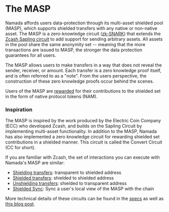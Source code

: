 # The MASP

Namada affords users data-protection through its multi-asset shielded pool (MASP), which supports shielded transfers with any native or non-native asset.
The MASP is a zero-knowledge circuit ([zk-SNARK](https://en.wikipedia.org/wiki/Non-interactive_zero-knowledge_proof)) that 
extends the [Zcash Sapling circuit](https://raw.githubusercontent.com/zcash/zips/master/protocol/sapling.pdf) to add support for sending arbitrary 
assets. All assets in the pool share the same anonymity set -- meaning that the more transactions are issued to MASP, the stronger the 
data protection guarantees for all users.  

The MASP allows users to make transfers in a way that does not reveal the sender, receiver, or amount. Each transfer is a zero knowledge proof itself, and is often referred to as a "note". 
From the users perspective, the construction of these zero knowledge proofs occur behind the scenes.  

Users of the MASP are [rewarded](./shielded-accounts/shielded-rewards.mdx) for their contributions to the shielded set in the form of native protocol tokens (NAM).

### Inspiration

The MASP is inspired by the work produced by the Electric Coin Company (ECC) who developed Zcash, and builds on the Sapling Circuit by implementing multi-asset functionality. 
In addition to the MASP, Namada has also implemented a zero knowledge circuit for rewarding shielded set contributions in a shielded manner. 
This circuit is called the Convert Circuit (CC for short).  

If you are familiar with Zcash, the set of interactions you can execute with Namada's MASP are similar:
- [Shielding transfers](./shielded-accounts/shielding.mdx): transparent to shielded address
- [Shielded transfers](./shielded-accounts/shielded-transfers.mdx): shielded to shielded address
- [Unshielding transfers](./shielded-accounts/unshielding.mdx): shielded to transparent address
- [Shielded Sync](./shielded-accounts/shielded-sync.mdx): Sync a user's local view of the MASP with the chain

More technical details of these circuits can be found in the [specs](https://specs.namada.net/modules/masp) as well as [this blog post](https://namada.net/blog/understanding-the-masp-and-cc-circuits).

